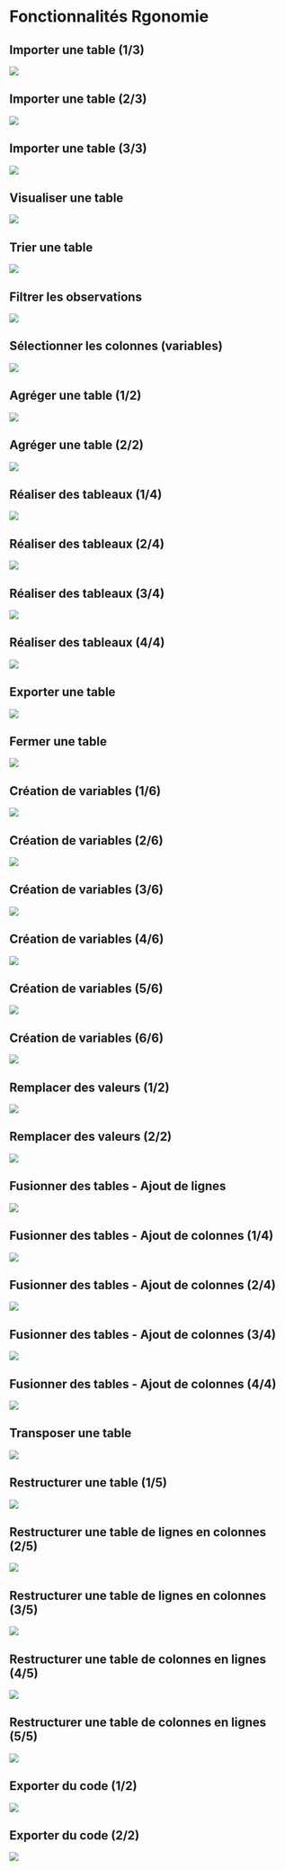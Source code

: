 # Fonctionnalités Rgonomie {.backgroundTitre}

## Importer une table (1/3)

![](img/Fct_import_1.png){fig-align="center"}

## Importer une table (2/3)

![](img/Fct_import_2.png){fig-align="center"}

## Importer une table (3/3)

![](img/Fct_import_3.png){fig-align="center"}

## Visualiser une table

![](img/Fct_vis.png){fig-align="center"}

## Trier une table

![](img/Fct_tri.png){fig-align="center"}

## Filtrer les observations

![](img/Fct_filtre.png){fig-align="center"}

## Sélectionner les colonnes (variables)

![](img/Fct_selection.png){fig-align="center"}

## Agréger une table (1/2)

![](img/Fct_agr.png){fig-align="center"}

## Agréger une table (2/2)

![](img/Fct_agr_2.png){fig-align="center"}

## Réaliser des tableaux (1/4)

![](img/Fct_tableau_1.png){fig-align="center"}

## Réaliser des tableaux (2/4)

![](img/Fct_tableau_2.png){fig-align="center"}

## Réaliser des tableaux (3/4)

![](img/Fct_tableau_3.png){fig-align="center"}

## Réaliser des tableaux (4/4)

![](img/Fct_tableau_4.png){fig-align="center"}

## Exporter une table

![](img/Fct_export.png){fig-align="center"}

## Fermer une table

![](img/Fct_fermer.png){fig-align="center"}

## Création de variables (1/6) 

![](img/Fct_creation_var_1.png){fig-align="center"}

## Création de variables (2/6) 

![](img/Fct_creation_var_2.png){fig-align="center"}

## Création de variables (3/6) 

![](img/Fct_creation_var_3.png){fig-align="center"}

## Création de variables (4/6) 

![](img/Fct_creation_var_4.png){fig-align="center"}

## Création de variables (5/6) 

![](img/Fct_creation_var_5.png){fig-align="center"}

## Création de variables (6/6) 

![](img/Fct_creation_var_6.png){fig-align="center"}

## Remplacer des valeurs (1/2) 

![](img/Fct_remplacement.png){fig-align="center"}

## Remplacer des valeurs (2/2) 

![](img/Fct_remplacement_2.png){fig-align="center"}

## Fusionner des tables - Ajout de lignes

![](img/Fct_fusion_1.png){fig-align="center"}

## Fusionner des tables - Ajout de colonnes (1/4)

![](img/Fct_fusion_ajout_col_1.png){fig-align="center"}

## Fusionner des tables - Ajout de colonnes (2/4)

![](img/Fct_fusion_ajout_col_2.png){fig-align="center"}

## Fusionner des tables - Ajout de colonnes (3/4)

![](img/Fct_fusion_ajout_col_3.png){fig-align="center"}

## Fusionner des tables - Ajout de colonnes (4/4)

![](img/Fct_fusion_ajout_col_4.png){fig-align="center"}

## Transposer une table

![](img/Fct_transpo.png){fig-align="center"}

## Restructurer une table (1/5)

![](img/Fct_restruct_1.png){fig-align="center"}


## Restructurer une table de lignes en colonnes (2/5)

![](img/Fct_restruct_2.png){fig-align="center"}


## Restructurer une table de lignes en colonnes (3/5)

![](img/Fct_restruct_3.png){fig-align="center"}


## Restructurer une table de colonnes en lignes (4/5)

![](img/Fct_restruct_4.png){fig-align="center"}


## Restructurer une table de colonnes en lignes (5/5)

![](img/Fct_restruct_5.png){fig-align="center"}

## Exporter du code (1/2)

![](img/Fct_sauv_code.png){fig-align="center"}

## Exporter du code (2/2)

![](img/Fct_sauv_code_2.png){fig-align="center"}